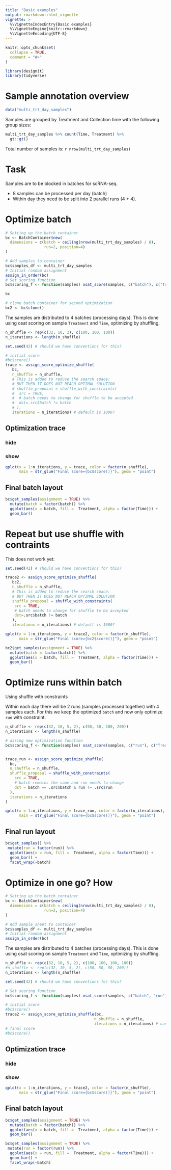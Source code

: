 ```yaml
---
title: "Basic examples"
output: rmarkdown::html_vignette
vignette: >
  %\VignetteIndexEntry{Basic examples}
  %\VignetteEngine{knitr::rmarkdown}
  %\VignetteEncoding{UTF-8}
---
```


```r
knitr::opts_chunk$set(
  collapse = TRUE,
  comment = "#>"
)
```

```r
library(designit)
library(tidyverse)
```


# Sample annotation overview

```r
data("multi_trt_day_samples")
```

Samples are grouped by Treatment and Collection time with the following group sizes:

```r
multi_trt_day_samples %>% count(Time, Treatment) %>% 
  gt::gt()
```

Total number of samples is: `r nrow(multi_trt_day_samples)`

# Task

Samples are to be blocked in batches for scRNA-seq. 

* 8 samples can be processed per day (batch)
* Within day they need to be split into 2 parallel runs (4 + 4). 

# Optimize batch

```r
# Setting up the batch container
bc <- BatchContainer$new(
  dimensions = c(batch = ceiling(nrow(multi_trt_day_samples) / 8), 
                 run=2, position=4)
)

# Add samples to container
bc$samples_df <- multi_trt_day_samples
# Initial random assignment
assign_in_order(bc)
# Set scoring function
bc$scoring_f <- function(samples) osat_score(samples, c("batch"), c("Treatment", "Time"))$score

bc

# clone batch container for second optimization
bc2 <- bc$clone()
```

The samples are distributed to 4 batches (processing days).
This is done using osat scoring on sample `Treatment` and `Time`, optimizing by shuffling.

```r
n_shuffle <- rep(c(32, 10, 2), c(100, 100, 100)) 
n_iterations <- length(n_shuffle)

set.seed(42) # should we have conventions for this?

# initial score
#bc$score()
trace <- assign_score_optimize_shuffle(
   bc,
   n_shuffle = n_shuffle, 
   # This is added to reduce the search space: 
   # BUT THEN IT DOES NOT REACH OPTIMAL SOLUTION
   # shuffle_proposal = shuffle_with_constraints(
   #  src = TRUE,
   #  # batch needs to change for shuffle to be accepted
   #  dst=.src$batch != batch
   # ),
   iterations = n_iterations) # default is 1000?
```

## Optimization trace {.tabset}

### hide
### show

```r
qplot(x = 1:n_iterations, y = trace, color = factor(n_shuffle), 
      main = str_glue("Final score={bc$score()}"), geom = "point")
```

## Final batch layout
```r
bc$get_samples(assignment = TRUE) %>%
  mutate(batch = factor(batch)) %>% 
  ggplot(aes(x = batch, fill =  Treatment, alpha = factor(Time))) + 
  geom_bar()
```

# Repeat but use shuffle with contraints 

This does not work yet: 

```r
set.seed(42) # should we have conventions for this?

trace2 <- assign_score_optimize_shuffle(
   bc2,
   n_shuffle = n_shuffle, 
   # This is added to reduce the search space: 
   # BUT THEN IT DOES NOT REACH OPTIMAL SOLUTION
   shuffle_proposal = shuffle_with_constraints(
    src = TRUE,
    # batch needs to change for shuffle to be accepted
    dst=.src$batch != batch
   ),
   iterations = n_iterations) # default is 1000?

qplot(x = 1:n_iterations, y = trace2, color = factor(n_shuffle), 
      main = str_glue("Final score={bc2$score()}"), geom = "point")

bc2$get_samples(assignment = TRUE) %>%
  mutate(batch = factor(batch)) %>% 
  ggplot(aes(x = batch, fill =  Treatment, alpha = factor(Time))) + 
  geom_bar()
```

# Optimize runs within batch

Using shuffle with constraints

Within each day there will be 2 runs (samples processed together) with 4 samples each. 
For this we keep the optimized `batch` and now only optimize `run` with constraint.

```r
n_shuffle <- rep(c(32, 10, 5, 2), c(50, 50, 100, 200)) 
n_iterations <- length(n_shuffle)

# assing new optimization function
bc$scoring_f <- function(samples) osat_score(samples, c("run"), c("Treatment", "Time"))$score


trace_run <- assign_score_optimize_shuffle(
  bc,
  n_shuffle = n_shuffle,
  shuffle_proposal = shuffle_with_constraints(
    src = TRUE,
    # batch remains the same and run needs to change
    dst = batch == .src$batch & run != .src$run
  ),
  iterations = n_iterations
)
```

```r
qplot(x = 1:n_iterations, y = trace_run, color = factor(n_iterations), 
      main = str_glue("Final score={bc$score()}"), geom = "point")
```

## Final run layout
```r

bc$get_samples() %>% 
 mutate(run = factor(run)) %>% 
  ggplot(aes(x = run, fill =  Treatment, alpha = factor(Time))) + 
  geom_bar() +
  facet_wrap(~batch)

```


# Optimize in one go? How

```r
# Setting up the batch container
bc <- BatchContainer$new(
  dimensions = c(batch = ceiling(nrow(multi_trt_day_samples) / 8), 
                 run=2, position=4)
)

# Add sample_sheet to container
bc$samples_df <- multi_trt_day_samples
# Initial random assignment
assign_in_order(bc)
```

The samples are distributed to 4 batches (processing days).
This is done using osat scoring on sample `Treatment` and `Time`, optimizing by shuffling.

```r
n_shuffle <- rep(c(32, 10, 5, 2), c(100, 100, 100, 100)) 
#n_shuffle <- rep(c(32, 10, 5, 2), c(50, 50, 50, 200)) 
n_iterations <- length(n_shuffle)

set.seed(42) # should we have conventions for this?

# Set scoring function
bc$scoring_f <- function(samples) osat_score(samples, c("batch", "run"), c("Treatment", "Time"))$score

# initial score
#bc$score()
trace2 <- assign_score_optimize_shuffle(bc, 
                                       n_shuffle = n_shuffle, 
                                       iterations = n_iterations) # can we simplify?
# final score
#bc$score()
```

## Optimization trace {.tabset}

### hide
### show

```r
qplot(x = 1:n_iterations, y = trace2, color = factor(n_shuffle), 
      main = str_glue("Final score={bc$score()}"), geom = "point")
```

## Final batch layout
```r
bc$get_samples(assignment = TRUE) %>%
  mutate(batch = factor(batch)) %>% 
  ggplot(aes(x = batch, fill =  Treatment, alpha = factor(Time))) + 
  geom_bar()

bc$get_samples(assignment = TRUE) %>% 
 mutate(run = factor(run)) %>% 
  ggplot(aes(x = run, fill =  Treatment, alpha = factor(Time))) + 
  geom_bar() +
  facet_wrap(~batch)
```


